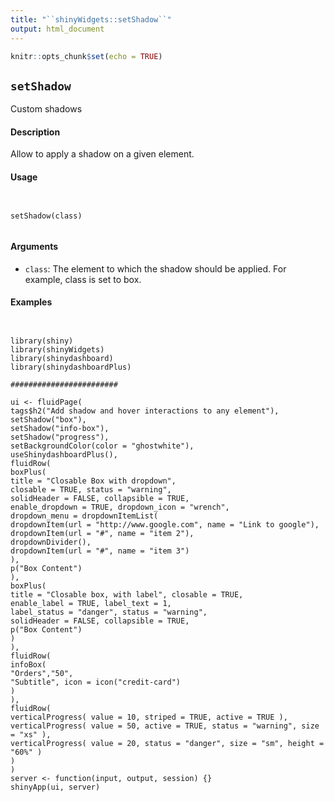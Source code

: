 ```yaml
---
title: "``shinyWidgets::setShadow``"
output: html_document
---
```


```r
knitr::opts_chunk$set(echo = TRUE)
```


## ``setShadow``
Custom shadows

#### Description

Allow to apply a shadow on a given element.

#### Usage
<pre><code>

setShadow(class)

</code></pre>
#### Arguments

* ``class``: The element to which the shadow should be applied. For example, class is set to box.

#### Examples
<pre><code>

library(shiny)
library(shinyWidgets)
library(shinydashboard)
library(shinydashboardPlus)

########################

ui <- fluidPage(
tags$h2("Add shadow and hover interactions to any element"),
setShadow("box"),
setShadow("info-box"),
setShadow("progress"),
setBackgroundColor(color = "ghostwhite"),
useShinydashboardPlus(),
fluidRow(
boxPlus(
title = "Closable Box with dropdown",
closable = TRUE, status = "warning",
solidHeader = FALSE, collapsible = TRUE,
enable_dropdown = TRUE, dropdown_icon = "wrench",
dropdown_menu = dropdownItemList(
dropdownItem(url = "http://www.google.com", name = "Link to google"),
dropdownItem(url = "#", name = "item 2"),
dropdownDivider(),
dropdownItem(url = "#", name = "item 3")
),
p("Box Content")
),
boxPlus(
title = "Closable box, with label", closable = TRUE,
enable_label = TRUE, label_text = 1,
label_status = "danger", status = "warning",
solidHeader = FALSE, collapsible = TRUE,
p("Box Content")
)
),
fluidRow(
infoBox(
"Orders","50",
"Subtitle", icon = icon("credit-card")
)
),
fluidRow(
verticalProgress( value = 10, striped = TRUE, active = TRUE ),
verticalProgress( value = 50, active = TRUE, status = "warning", size = "xs" ),
verticalProgress( value = 20, status = "danger", size = "sm", height = "60%" )
)
)
server <- function(input, output, session) {}
shinyApp(ui, server)

</code></pre>